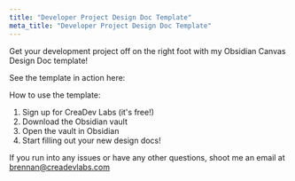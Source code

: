 ```yaml
---
title: "Developer Project Design Doc Template"
meta_title: "Developer Project Design Doc Template"
---
```



Get your development project off on the right foot with my Obsidian Canvas Design Doc template!

See the template in action here:

<YouTube id="https://youtu.be/kJP45RqyXN8" />

How to use the template:

1. Sign up for CreaDev Labs (it's free!)
2. Download the Obsidian vault
3. Open the vault in Obsidian
4. Start filling out your new design docs!

If you run into any issues or have any other questions, shoot me an email at brennan@creadevlabs.com

<script async data-uid="db1081d655" src="https://creadevlabs.kit.com/db1081d655/index.js"></script>